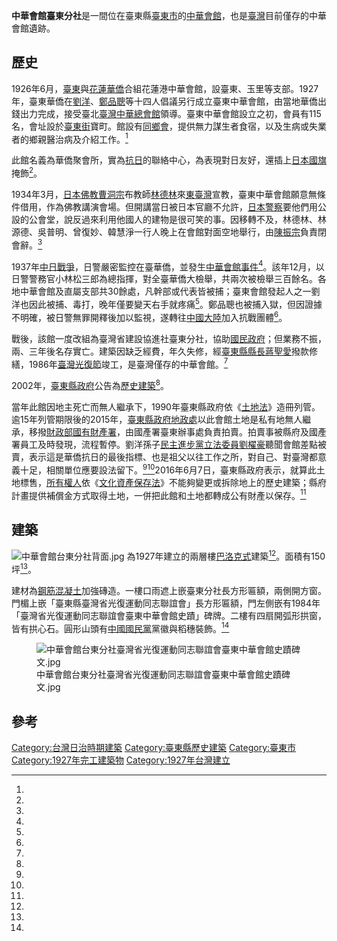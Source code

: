 {{coord|22.753816|121.155521|display=title}}
{{tw monument
|name=中華會館 
|formername=中華會館臺東分社
|image=中華會館台東分社正面.jpg
|imagename=
|othername=
|formalname=
|level=歷史建築
|class=集會堂
|time=1927年
|destroyed=
|date=
|material= 
|location=臺東縣臺東市中正路143號
|when=
|quantity=
|website=
|reg_url=https://nchdb.boch.gov.tw/assets/overview/historicalBuilding/20021205000001
}}
'''中華會館臺東分社'''是一間位在臺東縣[[臺東市|臺東市]]的[[中華會館|中華會館]]，也是[[臺灣|臺灣]]目前僅存的中華會館遺跡。

==歷史==
1926年6月，[[臺東縣|臺東]]與[[花蓮縣|花蓮]][[華僑|華僑]]合組花蓮港中華會館，設臺東、玉里等支部。1927年，臺東華僑在[[劉洋|劉洋]]、[[鄭品聰|鄭品聰]]等十四人倡議另行成立臺東中華會館，由當地華僑出錢出力完成，接受臺北[[臺灣中華總會館|臺灣中華總會館]]領導。臺東中華會館設立之初，會員有115名，會址設於[[臺東街|臺東街]]寶町。館設有[[同鄉會|同鄉會]]，提供無力謀生者食宿，以及生病或失業者的鄉親醫治病及介紹工作。<ref name="吳宏聲"/>

此館名義為華僑聚會所，實為[[抗日|抗日]]的聯絡中心，為表現對日友好，還插上[[日本國旗|日本國旗]]掩飾<ref name="劉人瑋"/>。

1934年3月，[[日本佛教|日本佛教]][[曹洞宗|曹洞宗]]布教師[[林德林|林德林]]來[[東臺灣|東臺灣]]宣教，臺東中華會館願意無條件借用，作為佛教講演會場。但開講當日被日本官廳不允許，[[日本警察|日本警察]]要他們用公設的公會堂，說反過來利用他國人的建物是很可笑的事。因移轉不及，林德林、林源德、吳普明、曾復妙、韓慧淨一行人晚上在會館對面空地舉行，由[[陳振宗|陳振宗]]負責閉會辭。<ref name="林德林"/>

1937年[[中国抗日战争|中日戰爭]]，日警嚴密監控在臺華僑，並發生[[中華會館事件|中華會館事件]]<ref name="吳宏聲"/>。該年12月，以日警警務官小林松三郎為總指揮，對全臺華僑大檢舉，共兩次被檢舉三百餘名。各地中華會館及直屬支部共30餘處，凡幹部或代表皆被捕；臺東會館發起人之一劉洋也因此被捕、毒打，晚年僅要變天右手就疼痛<ref name="劉人瑋"/>。鄭品聰也被捕入獄，但因證據不明確，被日警無罪開釋後加以監視，遂轉往[[中國大陸|中國大陸]]加入抗戰團體<ref name="諮議會"/>。

戰後，該館一度改組為臺灣省建設協進社臺東分社，協助[[國民政府|國民政府]]；但業務不振，兩、三年後名存實亡。建築因缺乏經費，年久失修，經[[臺東縣縣長|臺東縣縣長]][[蔣聖愛|蔣聖愛]]撥款修繕，1986年[[臺灣光復節|臺灣光復節]]竣工，是臺灣僅存的中華會館。<ref name="吳宏聲"/>

2002年，[[臺東縣政府|臺東縣政府]]公告為[[臺東縣文化資產|歷史建築]]<ref name="章明哲"/>。

當年此館因地主死亡而無人繼承下，1990年臺東縣政府依《[[土地法_(中華民國)|土地法]]》造冊列管。逾15年列管期限後的2015年，[[臺東縣政府地政處|臺東縣政府地政處]]以此會館土地是私有地無人繼承，移撥[[財政部國有財產署|財政部國有財產署]]，由國產署臺東辦事處負責拍賣。拍賣事被縣府及國產署員工及時發現，流程暫停。劉洋孫子[[民主進步黨|民主進步黨]][[立法委員|立法委員]][[劉櫂豪|劉櫂豪]]聽聞會館差點被賣，表示這是華僑抗日的最後指標、也是祖父以往工作之所，對自己、對臺灣都意義十足，相關單位應要設法留下。<ref name="劉人瑋"/><ref name="章明哲"/>2016年6月7日，臺東縣政府表示，就算此土地標售，[[所有權人|所有權人]]依《[[文化資產保存法|文化資產保存法]]》不能夠變更或拆除地上的歷史建築；縣府計畫提供補償金方式取得土地，一併把此館和土地都轉成公有財產以保存。<ref name="章明哲"/>

==建築==
[[File:中華會館台東分社背面.jpg|thumb]]
為1927年建立的兩層樓[[巴洛克式|巴洛克式]]建築<ref name="劉人瑋"/>。面積有150坪<ref name="章明哲"/>。

建材為[[鋼筋混凝土|鋼筋混凝土]]加強磚造。一樓口雨遮上嵌臺東分社長方形匾額，兩側開方窗。門楣上嵌「臺東縣臺灣省光復運動同志聯誼會」長方形匾額，門左側嵌有1984年「臺灣省光復運動同志聯誼會臺東中華會館史蹟」碑牌。二樓有四扇開弧形拱窗，皆有拱心石。圓形山頭有[[中國國民黨|中國國民黨]]黨徽與稻穗裝飾。<ref name="吳宏聲"/>
 
[[File:中華會館台東分社臺灣省光復運動同志聯誼會臺東中華會館史蹟碑文.jpg|thumb]]

==參考==
{{portal box|台灣}}
{{reflist|1|refs=


<ref name="諮議會">{{Cite web|url=http://www.tpa.gov.tw/opencms/about/introduction/councilor/councilor00077.html|title=鄭烈 前傳/小傳|language=zh-tw|publisher=臺灣省諮議會 |author=|date=2016-06-07|accessdate=2016-07-31}}</ref>


<ref name="章明哲">{{Cite news|url=http://news.pts.org.tw/article/325181|title=台東抗日歷史建物 中華會館險遭賣掉|language=zh-tw|publisher=[[公視新聞|公視新聞]]|author=章明哲|date=2016-06-07|accessdate=2016-07-31|archive-date=2019-05-15|archive-url=https://web.archive.org/web/20190515080251/https://news.pts.org.tw/article/325181|dead-url=no}}</ref>

<ref name="林德林">{{cite journal |author=林德林|title=〈東臺灣宗教視察紀要(四) 〉|journal=《南瀛佛教》|volume=第十二卷|issue=第十一號|date=1934-11|publisher=南瀛佛教會|location=台灣|language=zh-tw|isbn=}}</ref>


<ref name="吳宏聲">{{Cite news|url=http://www.ksnews.com.tw/index.php/news/detail/842284|title=台東中華會館年久失修|language=zh-tw|publisher=《[[更生日報|更生日報]]》|author=吳宏聲|date=2016-06-11|accessdate=2016-08-01|archive-date=2019-05-12|archive-url=https://web.archive.org/web/20190512214515/http://www.ksnews.com.tw/index.php/news/detail/842284|dead-url=no}}</ref>


<ref name="劉人瑋">{{Cite news|url=http://www.appledaily.com.tw/realtimenews/article/new/20160606/879902/|title=全台最後華僑會館 險被國產署拍賣|language=zh-tw|publisher=《[[台灣蘋果日報|台灣蘋果日報]]》蘋果即時|author=劉人瑋|date=2016-06-06|accessdate=2016-08-01|archive-date=2016-10-13|archive-url=https://web.archive.org/web/20161013022935/http://www.appledaily.com.tw/realtimenews/article/new/20160606/879902/|dead-url=no}}</ref>


}}

{{commons category|Taitung Chinese Association}}

{{臺東縣文化資產}}

[[Category:台灣日治時期建築|Category:台灣日治時期建築]]
[[Category:臺東縣歷史建築|Category:臺東縣歷史建築]]
[[Category:臺東市|Category:臺東市]]
[[Category:1927年完工建築物|Category:1927年完工建築物]]
[[Category:1927年台灣建立|Category:1927年台灣建立]]